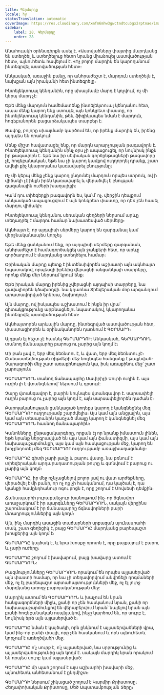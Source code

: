 ```yaml
---
title: Գերմարդը
locale: hy
statusTranslation: automatic
coverImage: https://res.cloudinary.com/xmfm6mhw3gwctndtcubgx2rptnae/image/upload/v1741354419/small_cover_la_gran_rebelion_28716e29d2.webp
sidebar:
    label: 28. Գերմարդը
    order: 28
---
```

Անահուակի օրենսգիրքն ասել է. «Աստվածները փայտից մարդկանց են ստեղծել և ստեղծելուց հետո նրանց միաձուլել աստվածության հետ», այնուհետև հավելում է. «Ոչ բոլոր մարդիկ են կարողանում ինտեգրվել աստվածության հետ»։

Անկասկած, առաջին բանը, որ անհրաժեշտ է, մարդուն ստեղծելն է, նախքան այն իրականի հետ ինտեգրելը։

Ինտելեկտուալ կենդանին, որը սխալմամբ մարդ է կոչվում, ոչ մի կերպ մարդ չէ։

Եթե մենք մարդուն համեմատենք ինտելեկտուալ կենդանու հետ, ապա մենք կարող ենք ստուգել այն կոնկրետ փաստը, որ ինտելեկտուալ կենդանին, թեև ֆիզիկապես նման է մարդուն, հոգեբանորեն բացարձակապես տարբեր է։

Ցավոք, բոլորը սխալմամբ կարծում են, որ իրենք մարդիկ են, իրենց այդպես են որակում։

Մենք միշտ հավատացել ենք, որ մարդն արարչության թագավորն է. Ինտելեկտուալ կենդանին մինչ օրս չի ապացուցել, որ նույնիսկ ինքն իր թագավորն է. եթե նա իր սեփական գործընթացների թագավորը չէ, հոգեբանական, եթե նա չի կարող կամքով ուղղորդել դրանք, շատ ավելի քիչ կկարողանա կառավարել բնությունը։

Ոչ մի կերպ մենք չենք կարող ընդունել մարդուն որպես ստրուկ, ով ի վիճակի չէ ինքն իրեն կառավարել և վերածվել է բնության գազանային ուժերի խաղալիքի։

Կա՛մ դու տիեզերքի թագավորն ես, կա՛մ՝ ոչ. վերջին դեպքում անկասկած ապացուցվում է այն կոնկրետ փաստը, որ դեռ չեն հասել մարդու վիճակի։

Ինտելեկտուալ կենդանու սեռական գեղձերի ներսում արևը տեղադրել է մարդու համար նախատեսված սերմերը։

Ակնհայտ է, որ այդպիսի սերմերը կարող են զարգանալ կամ վերջնականապես կորչել։

Եթե մենք ցանկանում ենք, որ այդպիսի սերմերը զարգանան, անհրաժեշտ է համագործակցել այն ջանքերի հետ, որ արևը գործադրում է մարդկանց ստեղծելու համար։

Օրինական մարդը պետք է ինտենսիվորեն աշխատի այն ակնհայտ նպատակով, որպեսզի իրենից վերացնի անցանկալի տարրերը, որոնք մենք մեր ներսում կրում ենք։

Եթե իրական մարդը իրենից չվերացնի այդպիսի տարրերը, նա ցավալիորեն կձախողվի. նա կդառնա Տիեզերական մոր արգանդում արատավորված երեխա, ձախողում։

Այն մարդը, ով իսկապես աշխատում է ինքն իր վրա՝ գիտակցությունը արթնացնելու նպատակով, կկարողանա ինտեգրվել աստվածության հետ։

Ակնհայտորեն արևային մարդը, ինտեգրված աստվածության հետ, փաստացիորեն և օրինականորեն դառնում է ԳԵՐՄԱՐԴ։

Այդքան էլ հեշտ չէ հասնել ԳԵՐՄԱՐԴՈՒ։ Անկասկած, ԳԵՐՄԱՐԴՈՒՆ տանող ճանապարհը բարուց ու չարից այն կողմ է։

Մի բան լավ է, երբ մեզ ձեռնտու է, և վատ, երբ մեզ ձեռնտու չէ։ Բանաստեղծության ռիթմերի մեջ նույնպես հանցանք է թաքնված։ Չարագործի մեջ շատ առաքինություն կա, իսկ առաքինու մեջ՝ շատ չարություն։

ԳԵՐՄԱՐԴՈՒՆ տանող ճանապարհը Սափրիչի Սուրի ուղին է. այս ուղին լի է վտանգներով՝ ներսում և դրսում։

Չարը վտանգավոր է, բարին նույնպես վտանգավոր է. սարսափելի ուղին բարուց ու չարից այն կողմ է, այն սարսափելիորեն դաժան է։

Բարոյականության ցանկացած կոդեքս կարող է կանգնեցնել մեզ ԳԵՐՄԱՐԴՈՒ ուղղությամբ շարժվելիս։ Այս կամ այն անցյալին, այս կամ այն տեսարանին կառչած մնալը կարող է կանգնեցնել մեզ ԳԵՐՄԱՐԴՈՒՆ հասնող ճանապարհին։

Կանոնները, ընթացակարգերը, որքան էլ որ նրանք իմաստուն լինեն, եթե նրանք ներգրավված են այս կամ այն ֆանատիզմի, այս կամ այն նախապաշարմունքի, այս կամ այն հասկացության մեջ, կարող են խոչընդոտել մեզ ԳԵՐՄԱՐԴՈՒ ուղղությամբ առաջխաղացմանը։

ԳԵՐՄԱՐԴԸ գիտի չարի լավը և բարու վատը. նա բռնում է տիեզերական արդարադատության թուրը և գտնվում է բարուց ու չարից այն կողմ։

ԳԵՐՄԱՐԴԸ, իր մեջ ոչնչացնելով բոլոր լավ ու վատ արժեքները, վերածվել է մի բանի, որ ոչ ոք չի հասկանում, դա կայծակ է, դա կյանքի համընդհանուր ոգու բոցն է, որը շողում է Մովսեսի դեմքին։

Ճանապարհի յուրաքանչյուր խանութում ինչ-որ ճգնավոր առաջարկում է իր պարգևները ԳԵՐՄԱՐԴՈՒՆ, սակայն վերջինս շարունակում է իր ճանապարհը ճգնավորների բարի մտադրություններից այն կողմ։

Այն, ինչ մարդիկ ասացին տաճարների սրբազան սյունասրահի տակ, շատ գեղեցիկ է, բայց ԳԵՐՄԱՐԴԸ մարդկանց բարեպաշտ խոսքերից այն կողմ է։

ԳԵՐՄԱՐԴԸ կայծակ է, և նրա խոսքը որոտն է, որը քայքայում է բարու և չարի ուժերը։

ԳԵՐՄԱՐԴԸ շողում է խավարում, բայց խավարը ատում է ԳԵՐՄԱՐԴՈՒՆ։

Բազմությունները ԳԵՐՄԱՐԴՈՒՆ որակում են որպես այլասերված այն փաստի համար, որ նա չի տեղավորվում անվիճելի դոգմաների մեջ, ոչ էլ բարեպաշտ արտահայտությունների մեջ, ոչ էլ լուրջ մարդկանց առողջ բարոյականության մեջ։

Մարդիկ ատում են ԳԵՐՄԱՐԴՈՒՆ և խաչում են նրան հանցագործների միջև, քանի որ չեն հասկանում նրան, քանի որ նախապաշարմունքով են վերաբերվում նրան՝ նայելով նրան այն բանի հոգեբանական ոսպնյակով, ինչը կարծում են, որ սուրբ է, նույնիսկ եթե այն այլասերված է։

ԳԵՐՄԱՐԴԸ նման է կայծակի, որն ընկնում է այլասերվածների վրա, կամ ինչ-որ բանի փայլի, որը չեն հասկանում և որն այնուհետև կորչում է առեղծվածի մեջ։

ԳԵՐՄԱՐԴԸ ո՛չ սուրբ է, ո՛չ այլասերված, նա սրբությունից և այլասերվածությունից այն կողմ է. սակայն մարդիկ նրան որակում են որպես սուրբ կամ այլասերված։

ԳԵՐՄԱՐԴԸ մի պահ շողում է այս աշխարհի խավարի մեջ, այնուհետև անհետանում է ընդմիշտ։

ԳԵՐՄԱՐԴԻ ներսում շիկացած շողում է Կարմիր Քրիստոսը։ Հեղափոխական Քրիստոսը, Մեծ Ապստամբության Տերը։

